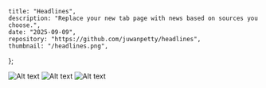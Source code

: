     title: "Headlines",
    description: "Replace your new tab page with news based on sources you choose.",
    date: "2025-09-09",
    repository: "https://github.com/juwanpetty/headlines",
    thumbnail: "/headlines.png",
};

<Image src="/headlines-1.png" alt="Alt text" width={1440} height={ 1080} className="my-8 rounded-lg border border-neutral-200" />

<Image src="/headlines-2.png" alt="Alt text" width={1440} height={ 1080} className="my-8 rounded-lg border border-neutral-200" />

<Image src="/headlines-3.png" alt="Alt text" width={1440} height={ 1080} className="my-8 rounded-lg border border-neutral-200" />